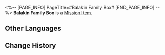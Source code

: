 <%-- [PAGE_INFO]
PageTitle=#Balakin Family Box#
[END_PAGE_INFO] --%>
{{Item Infobox
|id          = 140025
|image       = Item Balakin Family Box.png
|type        = Mission Item
|invCategory = Missions
|rarity      = 3
|effect      = 
|description = An iron box passed down by the Balakin family, containing secrets left behind by their ancestors hundreds of years ago.
}}
{{Description|''"My ancestors left behind the iron box, but forgot to leave its key. Funny, very funny."''}}
'''Balakin Family Box''' is a [[Mission Item]].

==Other Languages==
{{Other Languages
|en   = Balakin Family Box
|zhs  = 巴拉金家族铁盒
|zht  = 巴拉金家族鐵盒
|ja   = バラキンの鉄の箱
|ko   = 발라킨 가문의 철제 상자
|es   = Caja de la familia Balakin
|fr   = Boîte familiale des Balakine
|ru   = Ящик семьи Балакиных
|th   = กล่องเหล็กตระกูล Balakin
|vi   = Chiếc Hộp Thiếc Của Nhà Balakin
|de   = Schachtel der Familie Balakin
|id   = Kotak Keluarga Balakin
|pt   = Caixa da Família Balakin
}}

==Change History==
{{Change History|2.0}}